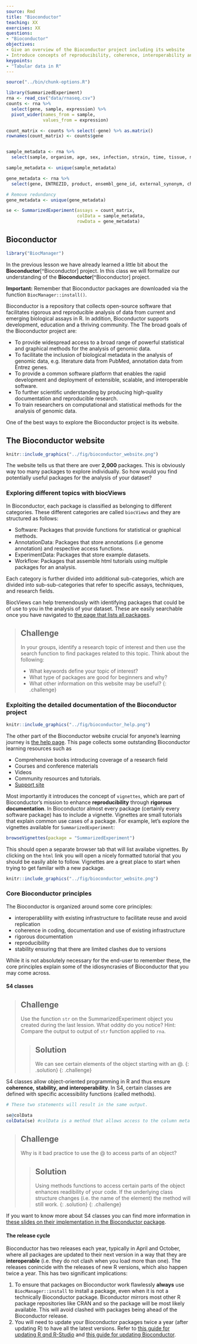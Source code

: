 ```yaml
---
source: Rmd
title: "Bioconductor"
teaching: XX
exercises: XX
questions:
- "Bioconductor"
objectives:
- Give an overview of the Bioconductor project including its website
- Introduce concepts of reproducibility, coherence, interoperability and stability
keypoints:
- "Tabular data in R"
---
```


```r
source("../bin/chunk-options.R")
```

```r
library(SummarizedExperiment)
rna <- read_csv("data/rnaseq.csv")
counts <- rna %>%
  select(gene, sample, expression) %>%
  pivot_wider(names_from = sample,
              values_from = expression)

count_matrix <- counts %>% select(-gene) %>% as.matrix()
rownames(count_matrix) <- counts$gene


sample_metadata <- rna %>%
  select(sample, organism, age, sex, infection, strain, time, tissue, mouse)

sample_metadata <- unique(sample_metadata)

gene_metadata <- rna %>%
  select(gene, ENTREZID, product, ensembl_gene_id, external_synonym, chromosome_name, gene_biotype, phenotype_description, hsapiens_homolog_associated_gene_name)

# Remove redundancy
gene_metadata <- unique(gene_metadata)

se <- SummarizedExperiment(assays = count_matrix,
                           colData = sample_metadata,
                           rowData = gene_metadata)
```


## Bioconductor

```r
library("BiocManager")
```

In the previous lesson we have already learned a little bit about the  **Bioconductor**[^Bioconductor] project. In this class we will formalize our
understanding of the **Bioconductor**[^Bioconductor] project. 

**Important:** Remember that Bioconductor packages are downloaded via the function
`BiocManager::install()`. 

Bioconductor is a repository that collects open-source software that facilitates 
rigorous and reproducible analysis of data from current and emerging 
biological assays in R. In addition, 
Bioconductor supports development, education and a thriving community. The
The broad goals of the Bioconductor project are:

* To provide widespread access to a broad range of powerful statistical and graphical methods for the analysis of genomic data.
* To facilitate the inclusion of biological metadata in the analysis of genomic data, e.g. literature data from PubMed, annotation data from Entrez genes.
* To provide a common software platform that enables the rapid development and deployment of extensible, scalable, and interoperable software.
* To further scientific understanding by producing high-quality documentation and reproducible research.
* To train researchers on computational and statistical methods for the analysis of genomic data.

One of the best ways to explore the Bioconductor project is its website.

## The Bioconductor website 

```r
knitr::include_graphics("../fig/bioconductor_website.png")
```

The website tells us that there are over **2,000** packages. This is obviously
way too many packages to explore individually. So how would you find potentially useful packages for the analysis of
your dataset?

### Exploring different topics with biocViews

In Bioconductor, each package is classified as belonging to different categories. 
These different categories are called `biocViews` and they are structured
as follows:

* Software: Packages that provide functions for statistical or graphical methods. 
* AnnotationData: Packages that store annotations (i.e genome annotation) and respective access functions.
* ExperimentData: Packages that store example datasets.
* Workflow: Packages that assemble html tutorials using multiple packages for an analysis.

Each category is further divided into additional sub-categories, which are
divided into sub-sub-categories that refer to specific assays, techniques, and
research fields.

BiocViews can help tremendously  with identifying packages that could be of use to
you in the analysis of your dataset. These are easily searchable once you have navigated 
to [the page that lists all packages](https://bioconductor.org/packages/release/BiocViews.html).

> ## Challenge
> In your groups, identify a research topic of interest and then use the search 
> function to find packages related to this topic.
> Think about the following:
> 
> * What keywords define your topic of interest?
> * What type of packages are good for beginners and why?
> * What other information on this website may be useful?
{: .challenge}

### Exploiting the detailed documentation of the Bioconductor project

```r
knitr::include_graphics("../fig/bioconductor_help.png")
```

The other part of the Bioconductor website crucial for anyone's learning journey
is [the help page](https://bioconductor.org/help/). This page collects some
outstanding Bioconductor learning resources such as

* Comprehensive books introducing coverage of a research field
* Courses and conference materials
* Videos
* Community resources and tutorials.
* [Support site](https://support.bioconductor.org/)

Most importantly it introduces the concept of `vignettes`, which are part of
Bioconductor's mission to enhance **reproducibility** through **rigorous documentation**.
In Bioconductor almost every package (certainly every software package) has to 
include a vignette. Vignettes are small tutorials that explain common use cases
of a package. For example, let's explore the vignettes available for 
`SummarizedExperiment`:

```r
browseVignettes(package = "SummarizedExperiment")
```

This should open a separate browser tab that will list availabe vignettes. By 
clicking on the `html` link you will open a nicely formatted tutorial that 
you should be easily able to follow. Vignettes are a great place to start when 
trying to get familar with a new package.

```r
knitr::include_graphics("../fig/bioconductor_website.png")
```

### Core Bioconductor principles

The Bioconductor is organized around some core principles:

* interoperablility with existing infrastructure to facilitate reuse and
avoid replication
* coherence in coding, documentation and use of existing infrastructure
* rigorous documentation
* reproducibility
* stability ensuring that there are limited clashes due to versions

While it is not absolutely necessary for the end-user to remember these, the
core principles explain some of the idiosyncrasies of Bioconductor that you
may come across.

#### S4 classes

> ## Challenge
>
> Use the function `str` on the SummarizedExperiment object you created during
> the last lession. What oddity do you notice? 
> Hint: Compare the output to output of `str` function applied to `rna`.
>
> > ## Solution
> > 
> > 
> > We can see certain elements of the object starting with an @.
> {: .solution}
{: .challenge}

S4 classes allow object-oriented programming in R and thus ensure **coherence,**
**stability, and interoperability**. In S4, certain
classes are defined with specific accessibility functions (called methods). 

```r
# These two statements will result in the same output.

se@colData
colData(se) #colData is a method that allows access to the column meta data
```

> ## Challenge
>
> Why is it bad practice to use the @ to access parts of an object?
>
> > ## Solution
> > 
> > 
> > Using methods functions to access certain parts of the object enhances
> > readibility of your code. If the underlying class structure changes (i.e. the
> > name of the element) the method will still work.
> {: .solution}
{: .challenge}

If you want to know more about S4 classes you can find more information in
[these slides on their implementation in the Bioconductor package](https://bioconductor.org/packages/devel/bioc/vignettes/S4Vectors/inst/doc/S4QuickOverview.pdf).

#### The release cycle

Bioconductor has two releases each year, typically in April and October, where
all packages are updated to their next version in a way that they are 
**interoperable** (i.e. they do not clash when you load more than one). The releases
conincide with the releases of new R versions, which also happen twice a year. This has
two significant implications:

1) To ensure that packages on Bioconductor work flawlessly **always** use
`BiocManager::install` to install a package, even when it is not a technically
Bioconductor package. Biconductor mirrors most other R package repositories like
CRAN and so the package will be most likely available. This will avoid clashed
with packages being ahead of the Bioconductor release.
2) You will need to update your Bioconductor packages twice a year (after updating R) to have all the latest versions. Refer to [this guide for updating R qnd R-Studio](https://www.r-bloggers.com/2022/01/how-to-install-and-update-r-and-rstudio/)
and [this guide for updating Bioconductor](https://www.bioconductor.org/install/). 

